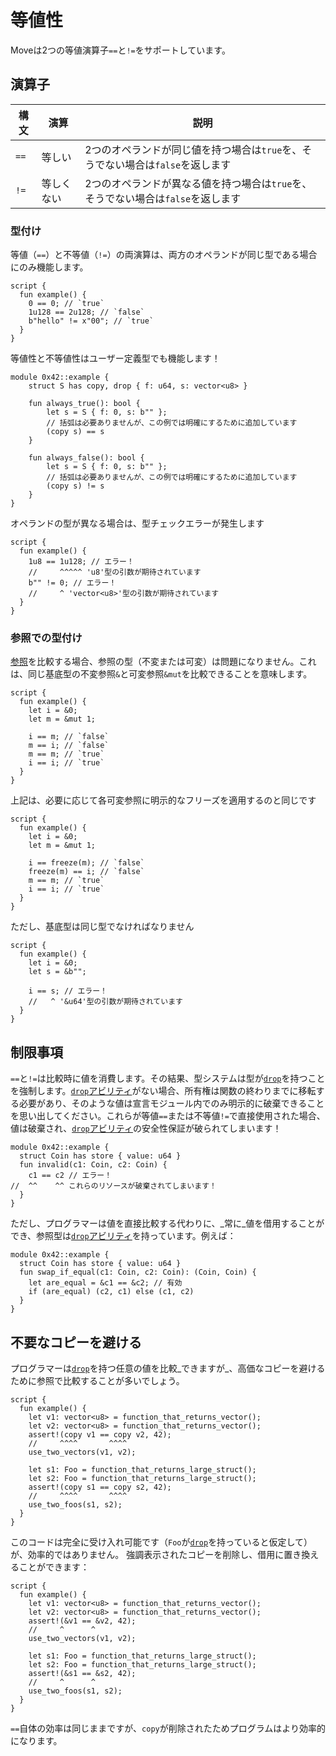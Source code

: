 # 等値性

Moveは2つの等値演算子`==`と`!=`をサポートしています。

## 演算子

| 構文 | 演算 | 説明 |
| ------ | --------- | --------------------------------------------------------------------------- |
| `==` | 等しい | 2つのオペランドが同じ値を持つ場合は`true`を、そうでない場合は`false`を返します |
| `!=` | 等しくない | 2つのオペランドが異なる値を持つ場合は`true`を、そうでない場合は`false`を返します |

### 型付け

等値（`==`）と不等値（`!=`）の両演算は、両方のオペランドが同じ型である場合にのみ機能します。

```move
script {
  fun example() {
    0 == 0; // `true`
    1u128 == 2u128; // `false`
    b"hello" != x"00"; // `true`
  }
}
```

等値性と不等値性はユーザー定義型でも機能します！

```move
module 0x42::example {
    struct S has copy, drop { f: u64, s: vector<u8> }

    fun always_true(): bool {
        let s = S { f: 0, s: b"" };
        // 括弧は必要ありませんが、この例では明確にするために追加しています
        (copy s) == s
    }

    fun always_false(): bool {
        let s = S { f: 0, s: b"" };
        // 括弧は必要ありませんが、この例では明確にするために追加しています
        (copy s) != s
    }
}
```

オペランドの型が異なる場合は、型チェックエラーが発生します

```move
script {
  fun example() {
    1u8 == 1u128; // エラー！
    //     ^^^^^ 'u8'型の引数が期待されています
    b"" != 0; // エラー！
    //     ^ 'vector<u8>'型の引数が期待されています
  }
}
```

### 参照での型付け

[参照](references.mdx)を比較する場合、参照の型（不変または可変）は問題になりません。これは、同じ基底型の不変参照`&`と可変参照`&mut`を比較できることを意味します。

```move
script {
  fun example() {
    let i = &0;
    let m = &mut 1;

    i == m; // `false`
    m == i; // `false`
    m == m; // `true`
    i == i; // `true`
  }
}
```

上記は、必要に応じて各可変参照に明示的なフリーズを適用するのと同じです

```move
script {
  fun example() {
    let i = &0;
    let m = &mut 1;

    i == freeze(m); // `false`
    freeze(m) == i; // `false`
    m == m; // `true`
    i == i; // `true`
  }
}
```

ただし、基底型は同じ型でなければなりません

```move
script {
  fun example() {
    let i = &0;
    let s = &b"";

    i == s; // エラー！
    //   ^ '&u64'型の引数が期待されています
  }
}
```

## 制限事項

`==`と`!=`は比較時に値を消費します。その結果、型システムは型が[`drop`](abilities.mdx)を持つことを強制します。[`drop`アビリティ](abilities.mdx)がない場合、所有権は関数の終わりまでに移転する必要があり、そのような値は宣言モジュール内でのみ明示的に破棄できることを思い出してください。これらが等値`==`または不等値`!=`で直接使用された場合、値は破棄され、[`drop`アビリティ](abilities.mdx)の安全性保証が破られてしまいます！

```move
module 0x42::example {
  struct Coin has store { value: u64 }
  fun invalid(c1: Coin, c2: Coin) {
    c1 == c2 // エラー！
//  ^^    ^^ これらのリソースが破棄されてしまいます！
  }
}
```

ただし、プログラマーは値を直接比較する代わりに、_常に_値を借用することができ、参照型は[`drop`アビリティ](abilities.mdx)を持っています。例えば：

```move
module 0x42::example {
  struct Coin has store { value: u64 }
  fun swap_if_equal(c1: Coin, c2: Coin): (Coin, Coin) {
    let are_equal = &c1 == &c2; // 有効
    if (are_equal) (c2, c1) else (c1, c2)
  }
}
```

## 不要なコピーを避ける

プログラマーは[`drop`](abilities.mdx)を持つ任意の値を比較_できますが_、高価なコピーを避けるために参照で比較することが多いでしょう。

```move
script {
  fun example() {
    let v1: vector<u8> = function_that_returns_vector();
    let v2: vector<u8> = function_that_returns_vector();
    assert!(copy v1 == copy v2, 42);
    //     ^^^^       ^^^^
    use_two_vectors(v1, v2);

    let s1: Foo = function_that_returns_large_struct();
    let s2: Foo = function_that_returns_large_struct();
    assert!(copy s1 == copy s2, 42);
    //     ^^^^       ^^^^
    use_two_foos(s1, s2);
  }
}
```

このコードは完全に受け入れ可能です（`Foo`が[`drop`](abilities.mdx)を持っていると仮定して）が、効率的ではありません。
強調表示されたコピーを削除し、借用に置き換えることができます：

```move
script {
  fun example() {
    let v1: vector<u8> = function_that_returns_vector();
    let v2: vector<u8> = function_that_returns_vector();
    assert!(&v1 == &v2, 42);
    //     ^      ^
    use_two_vectors(v1, v2);

    let s1: Foo = function_that_returns_large_struct();
    let s2: Foo = function_that_returns_large_struct();
    assert!(&s1 == &s2, 42);
    //     ^      ^
    use_two_foos(s1, s2);
  }
}
```

`==`自体の効率は同じままですが、`copy`が削除されたためプログラムはより効率的になります。
